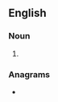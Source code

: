 ==English==

===Noun===
{{head|en|noun form}}

# {{plural of|en|curation}}

===Anagrams===
* {{anagrams|en|a=acinorstu|soucriant|suctorian}}